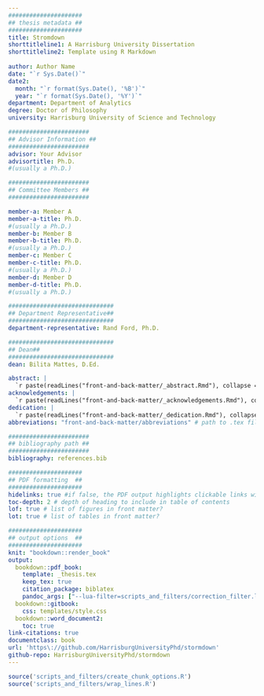 ```yaml
---
#####################
## thesis metadata ##
#####################
title: Stromdown
shorttitleline1: A Harrisburg University Dissertation
shorttitleline2: Template using R Markdown
  
author: Author Name
date: "`r Sys.Date()`"
date2:
  month: "`r format(Sys.Date(), '%B')`"
  year: "`r format(Sys.Date(), '%Y')`"
department: Department of Analytics
degree: Doctor of Philosophy
university: Harrisburg University of Science and Technology

#######################
## Advisor Information ##
#######################
advisor: Your Advisor
advisortitle: Ph.D.
#(usually a Ph.D.)

#######################
## Committee Members ##
#######################

member-a: Member A
member-a-title: Ph.D.
#(usually a Ph.D.)
member-b: Member B
member-b-title: Ph.D.
#(usually a Ph.D.)
member-c: Member C
member-c-title: Ph.D.
#(usually a Ph.D.)
member-d: Member D
member-d-title: Ph.D.
#(usually a Ph.D.)

##############################
## Department Representative##
##############################
department-representative: Rand Ford, Ph.D.

##############################
## Dean##
##############################
dean: Bilita Mattes, D.Ed.

abstract: |
  `r paste(readLines("front-and-back-matter/_abstract.Rmd"), collapse = '\n  ')`
acknowledgements: |
  `r paste(readLines("front-and-back-matter/_acknowledgements.Rmd"), collapse = '\n  ')`
dedication: |
  `r paste(readLines("front-and-back-matter/_dedication.Rmd"), collapse = '\n  ')`
abbreviations: "front-and-back-matter/abbreviations" # path to .tex file with abbreviations

#######################
## bibliography path ##
#######################
bibliography: references.bib

#####################
## PDF formatting  ##
#####################
hidelinks: true #if false, the PDF output highlights clickable links with a colored border - you will probably want to set this to true for PDF version you wish to physically print
toc-depth: 2 # depth of heading to include in table of contents
lof: true # list of figures in front matter?
lot: true # list of tables in front matter?

#####################
## output options  ##
#####################
knit: "bookdown::render_book"
output:
  bookdown::pdf_book:
    template: _thesis.tex
    keep_tex: true
    citation_package: biblatex  
    pandoc_args: ["--lua-filter=scripts_and_filters/correction_filter.lua"] #remove filter to stop applying blue background to inline corrections
  bookdown::gitbook:
    css: templates/style.css
  bookdown::word_document2:
    toc: true   
link-citations: true
documentclass: book
url: 'https\://github.com/HarrisburgUniversityPhd/stormdown'
github-repo: HarrisburgUniversityPhd/stormdown
---
```



```r
source('scripts_and_filters/create_chunk_options.R')
source('scripts_and_filters/wrap_lines.R')
```
<!--
Include the create_chunk_options chunk above at the top of your index.Rmd file
This will include code to create additional chunk options (e.g. for adding author references to savequotes)
and to make sure lines in code soft wrap
If you need to create your own additional chunk options, edit the file scripts/create_chunk_options.R
-->

<!-- to add back in
savequote
block type='correction'
make brief_template.txt
move maria's stuff to the templates folder
-->
